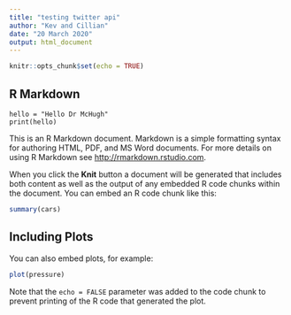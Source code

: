```yaml
---
title: "testing twitter api"
author: "Kev and Cillian"
date: "20 March 2020"
output: html_document
---
```


```r
knitr::opts_chunk$set(echo = TRUE)
```

## R Markdown

```python3
hello = "Hello Dr McHugh"
print(hello)

```


This is an R Markdown document. Markdown is a simple formatting syntax for authoring HTML, PDF, and MS Word documents. For more details on using R Markdown see <http://rmarkdown.rstudio.com>.

When you click the **Knit** button a document will be generated that includes both content as well as the output of any embedded R code chunks within the document. You can embed an R code chunk like this:

```r
summary(cars)
```

## Including Plots

You can also embed plots, for example:

```r
plot(pressure)
```

Note that the `echo = FALSE` parameter was added to the code chunk to prevent printing of the R code that generated the plot.
